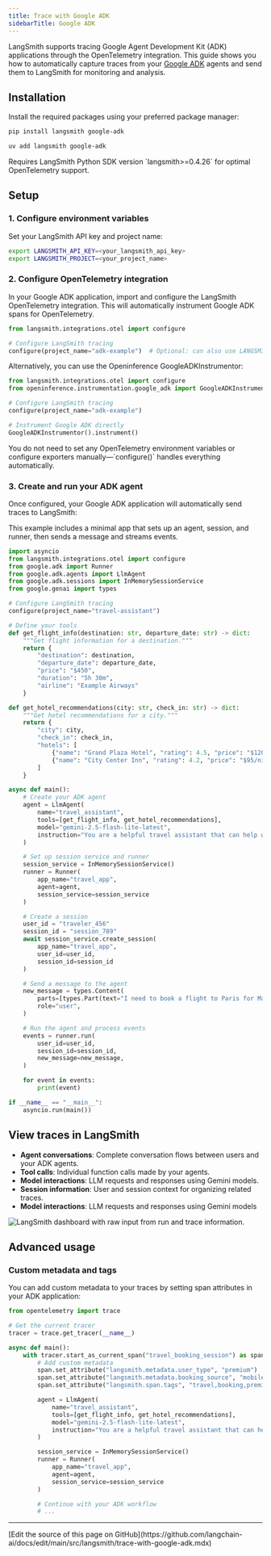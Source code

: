 ```yaml
---
title: Trace with Google ADK
sidebarTitle: Google ADK
---
```


LangSmith supports tracing Google Agent Development Kit (ADK) applications through the OpenTelemetry integration. This guide shows you how to automatically capture traces from your [Google ADK](https://github.com/google/adk-python) agents and send them to LangSmith for monitoring and analysis.

## Installation

Install the required packages using your preferred package manager:

<CodeGroup>

```bash pip
pip install langsmith google-adk
```

```bash uv
uv add langsmith google-adk
```

</CodeGroup>

<Info>
Requires LangSmith Python SDK version `langsmith>=0.4.26` for optimal OpenTelemetry support.
</Info>

## Setup

### 1. Configure environment variables

Set your LangSmith API key and project name:

<CodeGroup>

```bash Shell
export LANGSMITH_API_KEY=<your_langsmith_api_key>
export LANGSMITH_PROJECT=<your_project_name>
```

</CodeGroup>

### 2. Configure OpenTelemetry integration

In your Google ADK application, import and configure the LangSmith OpenTelemetry integration. This will automatically instrument Google ADK spans for OpenTelemetry.

```python
from langsmith.integrations.otel import configure

# Configure LangSmith tracing
configure(project_name="adk-example")  # Optional: can also use LANGSMITH_PROJECT and LANGSMITH_API_KEY environment variables
```

Alternatively, you can use the Openinference GoogleADKInstrumentor:

```python
from langsmith.integrations.otel import configure
from openinference.instrumentation.google_adk import GoogleADKInstrumentor

# Configure LangSmith tracing
configure(project_name="adk-example")

# Instrument Google ADK directly
GoogleADKInstrumentor().instrument()
```

<Note>
You do not need to set any OpenTelemetry environment variables or configure exporters manually—`configure()` handles everything automatically.
</Note>

### 3. Create and run your ADK agent

Once configured, your Google ADK application will automatically send traces to LangSmith:

This example includes a minimal app that sets up an agent, session, and runner, then sends a message and streams events.

```python
import asyncio
from langsmith.integrations.otel import configure
from google.adk import Runner
from google.adk.agents import LlmAgent
from google.adk.sessions import InMemorySessionService
from google.genai import types

# Configure LangSmith tracing
configure(project_name="travel-assistant")

# Define your tools
def get_flight_info(destination: str, departure_date: str) -> dict:
    """Get flight information for a destination."""
    return {
        "destination": destination,
        "departure_date": departure_date,
        "price": "$450",
        "duration": "5h 30m",
        "airline": "Example Airways"
    }

def get_hotel_recommendations(city: str, check_in: str) -> dict:
    """Get hotel recommendations for a city."""
    return {
        "city": city,
        "check_in": check_in,
        "hotels": [
            {"name": "Grand Plaza Hotel", "rating": 4.5, "price": "$120/night"},
            {"name": "City Center Inn", "rating": 4.2, "price": "$95/night"}
        ]
    }

async def main():
    # Create your ADK agent
    agent = LlmAgent(
        name="travel_assistant",
        tools=[get_flight_info, get_hotel_recommendations],
        model="gemini-2.5-flash-lite-latest",
        instruction="You are a helpful travel assistant that can help with flights and hotels.",
    )

    # Set up session service and runner
    session_service = InMemorySessionService()
    runner = Runner(
        app_name="travel_app",
        agent=agent,
        session_service=session_service
    )

    # Create a session
    user_id = "traveler_456"
    session_id = "session_789"
    await session_service.create_session(
        app_name="travel_app",
        user_id=user_id,
        session_id=session_id
    )

    # Send a message to the agent
    new_message = types.Content(
        parts=[types.Part(text="I need to book a flight to Paris for March 15th and find a good hotel.")],
        role="user",
    )

    # Run the agent and process events
    events = runner.run(
        user_id=user_id,
        session_id=session_id,
        new_message=new_message,
    )

    for event in events:
        print(event)

if __name__ == "__main__":
    asyncio.run(main())
```

## View traces in LangSmith

- **Agent conversations**: Complete conversation flows between users and your ADK agents.
- **Tool calls**: Individual function calls made by your agents.
- **Model interactions**: LLM requests and responses using Gemini models.
- **Session information**: User and session context for organizing related traces.
- **Model interactions**: LLM requests and responses using Gemini models

![LangSmith dashboard with raw input from run and trace information.](/langsmith/images/adk.png)

## Advanced usage

### Custom metadata and tags

You can add custom metadata to your traces by setting span attributes in your ADK application:

```python
from opentelemetry import trace

# Get the current tracer
tracer = trace.get_tracer(__name__)

async def main():
    with tracer.start_as_current_span("travel_booking_session") as span:
        # Add custom metadata
        span.set_attribute("langsmith.metadata.user_type", "premium")
        span.set_attribute("langsmith.metadata.booking_source", "mobile_app")
        span.set_attribute("langsmith.span.tags", "travel,booking,premium")

        agent = LlmAgent(
            name="travel_assistant",
            tools=[get_flight_info, get_hotel_recommendations],
            model="gemini-2.5-flash-lite-latest",
            instruction="You are a helpful travel assistant that can help with flights and hotels.",
        )

        session_service = InMemorySessionService()
        runner = Runner(
            app_name="travel_app",
            agent=agent,
            session_service=session_service
        )

        # Continue with your ADK workflow
        # ...
```

---

<Callout icon="pen-to-square" iconType="regular">
  [Edit the source of this page on GitHub](https://github.com/langchain-ai/docs/edit/main/src/langsmith/trace-with-google-adk.mdx)
</Callout>
